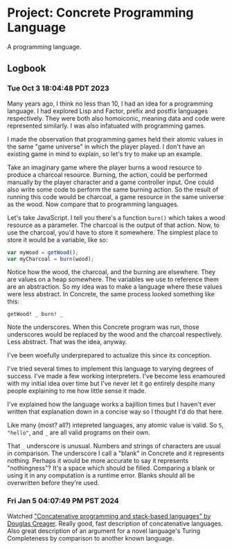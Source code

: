 # Project: Concrete Programming Language

A programming language.

## Logbook

### Tue Oct 3 18:04:48 PDT 2023

Many years ago, I think no less than 10, I had an idea for a programming language. I had explored Lisp and Factor, prefix and postfix languages respectively. They were both also homoiconic, meaning data and code were represented similarly. I was also infatuated with programming games.

I made the observation that programming games held their atomic values in the same "game universe" in which the player played. I don't have an existing game in mind to explain, so let's try to make up an example.

Take an imaginary game where the player burns a wood resource to produce a charcoal resource. Burning, the action, could be performed manually by the player character and a game controller input. One could also write some code to perform the same burning action. So the result of running this code would be charcoal, a game resource in the same universe as the wood. Now compare that to programming languages.

Let's take JavaScript. I tell you there's a function `burn()` which takes a wood resource as a parameter. The charcoal is the output of that action. Now, to use the charcoal, you'd have to store it somewhere. The simplest place to store it would be a variable, like so:

```js
var myWood = getWood();
var myCharcoal = burn(wood);
```

Notice how the wood, the charcoal, and the burning are elsewhere. They are values on a heap somewhere. The variables we use to reference them are an abstraction. So my idea was to make a language where these values were less abstract. In Concrete, the same process looked something like this:

```
getWood! _ burn! _
```

Note the underscores. When this Concrete program was run, those underscores would be replaced by the wood and the charcoal respectively. Less abstract. That was the idea, anyway.

I've been woefully underprepared to actualize this since its conception.

I've tried several times to implement this language to varying degrees of success. I've made a few working interpreters. I've become less enamoured with my initial idea over time but I've never let it go entirely despite many people explaining to me how little sense it made.

I've explained how the language works a bajillion times but I haven't ever written that explanation down in a concise way so I thought I'd do that here.

Like many (most? all?) intepreted languages, any atomic value is valid. So `5`, `"hello"`, and `_` are all valid programs on their own.

That `_` underscore is unusual. Numbers and strings of characters are usual in comparison. The underscore I call a "blank" in Concrete and it represents nothing. Perhaps it would be more accurate to say it represents "nothingness"? It's a space which should be filled. Comparing a blank or using it in any computation is a runtime error. Blanks should all be overwritten before they're used.

### Fri Jan  5 04:07:49 PM PST 2024

Watched ["Concatenative programming and stack-based languages" by Douglas Creager](https://www.youtube.com/watch?v=umSuLpjFUf8). Really good, fast description of concatenative languages. Also great description of an argument for a novel language's Turing Completeness by comparison to another known language.
